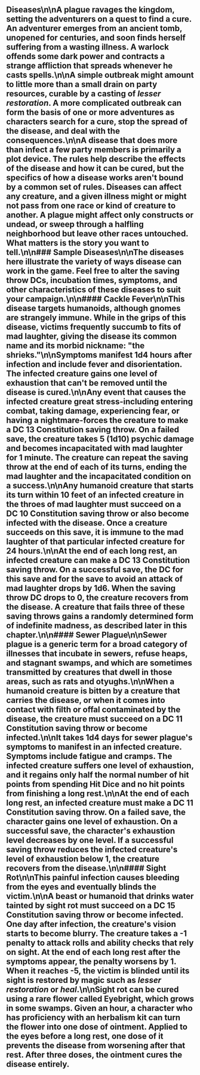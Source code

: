 ## Diseases\n\nA plague ravages the kingdom, setting the adventurers on a quest to find a cure. An adventurer emerges from an ancient tomb, unopened for centuries, and soon finds herself suffering from a wasting illness. A warlock offends some dark power and contracts a strange affliction that spreads whenever he casts spells.\n\nA simple outbreak might amount to little more than a small drain on party resources, curable by a casting of *lesser restoration*. A more complicated outbreak can form the basis of one or more adventures as characters search for a cure, stop the spread of the disease, and deal with the consequences.\n\nA disease that does more than infect a few party members is primarily a plot device. The rules help describe the effects of the disease and how it can be cured, but the specifics of how a disease works aren't bound by a common set of rules. Diseases can affect any creature, and a given illness might or might not pass from one race or kind of creature to another. A plague might affect only constructs or undead, or sweep through a halfling neighborhood but leave other races untouched. What matters is the story you want to tell.\n\n### Sample Diseases\n\nThe diseases here illustrate the variety of ways disease can work in the game. Feel free to alter the saving throw DCs, incubation times, symptoms, and other characteristics of these diseases to suit your campaign.\n\n#### Cackle Fever\n\nThis disease targets humanoids, although gnomes are strangely immune. While in the grips of this disease, victims frequently succumb to fits of mad laughter, giving the disease its common name and its morbid nickname: \"the shrieks.\"\n\nSymptoms manifest 1d4 hours after infection and include fever and disorientation. The infected creature gains one level of exhaustion that can't be removed until the disease is cured.\n\nAny event that causes the infected creature great stress-including entering combat, taking damage, experiencing fear, or having a nightmare-forces the creature to make a DC 13 Constitution saving throw. On a failed save, the creature takes 5 (1d10) psychic damage and becomes incapacitated with mad laughter for 1 minute. The creature can repeat the saving throw at the end of each of its turns, ending the mad laughter and the incapacitated condition on a success.\n\nAny humanoid creature that starts its turn within 10 feet of an infected creature in the throes of mad laughter must succeed on a DC 10 Constitution saving throw or also become infected with the disease. Once a creature succeeds on this save, it is immune to the mad laughter of that particular infected creature for 24 hours.\n\nAt the end of each long rest, an infected creature can make a DC 13 Constitution saving throw. On a successful save, the DC for this save and for the save to avoid an attack of mad laughter drops by 1d6. When the saving throw DC drops to 0, the creature recovers from the disease. A creature that fails three of these saving throws gains a randomly determined form of indefinite madness, as described later in this chapter.\n\n#### Sewer Plague\n\nSewer plague is a generic term for a broad category of illnesses that incubate in sewers, refuse heaps, and stagnant swamps, and which are sometimes transmitted by creatures that dwell in those areas, such as rats and otyughs.\n\nWhen a humanoid creature is bitten by a creature that carries the disease, or when it comes into contact with filth or offal contaminated by the disease, the creature must succeed on a DC 11 Constitution saving throw or become infected.\n\nIt takes 1d4 days for sewer plague's symptoms to manifest in an infected creature. Symptoms include fatigue and cramps. The infected creature suffers one level of exhaustion, and it regains only half the normal number of hit points from spending Hit Dice and no hit points from finishing a long rest.\n\nAt the end of each long rest, an infected creature must make a DC 11 Constitution saving throw. On a failed save, the character gains one level of exhaustion. On a successful save, the character's exhaustion level decreases by one level. If a successful saving throw reduces the infected creature's level of exhaustion below 1, the creature recovers from the disease.\n\n#### Sight Rot\n\nThis painful infection causes bleeding from the eyes and eventually blinds the victim.\n\nA beast or humanoid that drinks water tainted by sight rot must succeed on a DC 15 Constitution saving throw or become infected. One day after infection, the creature's vision starts to become blurry. The creature takes a -1 penalty to attack rolls and ability checks that rely on sight. At the end of each long rest after the symptoms appear, the penalty worsens by 1. When it reaches -5, the victim is blinded until its sight is restored by magic such as *lesser restoration* or *heal*.\n\nSight rot can be cured using a rare flower called Eyebright, which grows in some swamps. Given an hour, a character who has proficiency with an herbalism kit can turn the flower into one dose of ointment. Applied to the eyes before a long rest, one dose of it prevents the disease from worsening after that rest. After three doses, the ointment cures the disease entirely.